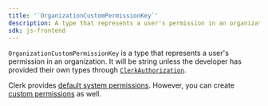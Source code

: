 ```yaml
---
title: '`OrganizationCustomPermissionKey`'
description: A type that represents a user's permission in an organization.
sdk: js-frontend
---
```


`OrganizationCustomPermissionKey` is a type that represents a user's permission in an organization. It will be string unless the developer has provided their own types through [`ClerkAuthorization`](/docs/guides/custom-types#example-custom-roles-and-permissions).

Clerk provides [default system permissions](/docs/guides/organizations/roles-and-permissions#system-permissions). However, you can create [custom permissions](/docs/guides/organizations/roles-and-permissions#custom-permissions) as well.
